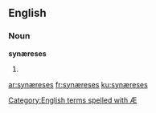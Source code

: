 ==English==

===Noun===
'''synæreses''' {{p}}

# {{plural of|[[synæresis#English|synæresis]]}}

[[Category:English terms spelled with Æ]]

[[ar:synæreses]]
[[fr:synæreses]]
[[ku:synæreses]]